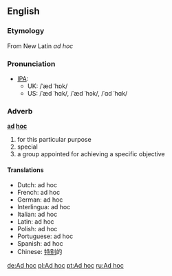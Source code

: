 ==English==
===Etymology===
From New Latin ''ad hoc''

===Pronunciation===
*[[IPA]]:
**UK: /ˈæd ˈhɒk/ 
**US: /ˈæd ˈhɑk/, /ˈæd ˈhɔk/, /ˈɑd ˈhɑk/

===Adverb===
'''[[ad]] [[hoc]]'''

# for this particular purpose
# special
# a group appointed for achieving a specific objective

==== Translations ====
*Dutch: ad hoc
*French: ad hoc 
*German: ad hoc 
*Interlingua: ad hoc 
*Italian: ad hoc
*Latin: ad hoc
*Polish: ad hoc
*Portuguese: ad hoc
*Spanish: ad hoc
*Chinese: [[特别]]的

[[de:Ad hoc]]
[[pl:Ad hoc]]
[[pt:Ad hoc]]
[[ru:Ad hoc]]